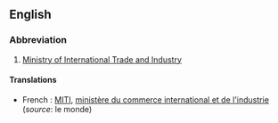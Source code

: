 ==English==


===Abbreviation===
{{wikipedia}}

# [[Ministry of International Trade and Industry]]

====Translations====

*French : [[MITI]], [[ministère du commerce international et de l'industrie]] (''source'': le monde)